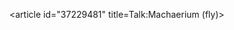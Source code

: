 <article id="37229481" title=Talk:Machaerium (fly)>
	<talkpage id="37229481" title="Talk:Machaerium (fly)">
{{WikiProject Insects|class=stub|importance=low}}
	</talkpage>
</article>